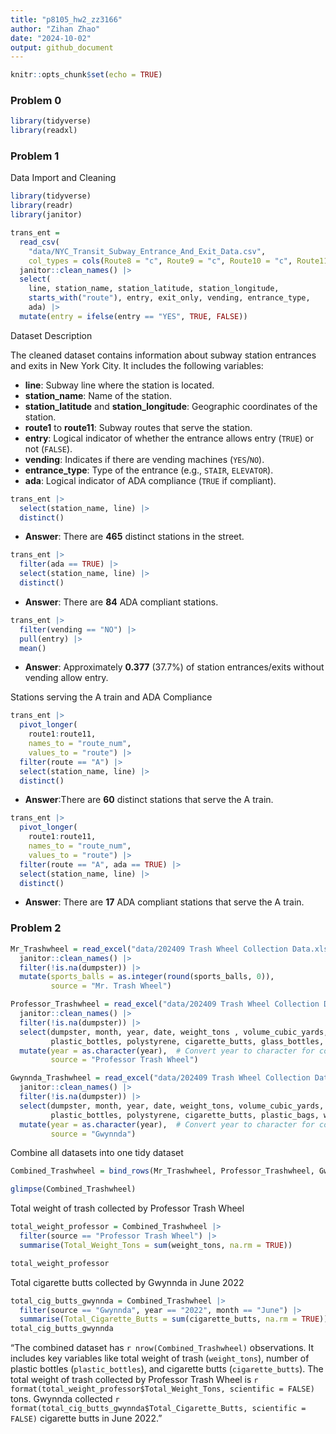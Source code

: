 ```yaml
---
title: "p8105_hw2_zz3166"
author: "Zihan Zhao"
date: "2024-10-02"
output: github_document
---
```



```r
knitr::opts_chunk$set(echo = TRUE)
```

### Problem 0

```r
library(tidyverse)
library(readxl)
```

### Problem 1

Data Import and Cleaning

```r
library(tidyverse)
library(readr)
library(janitor)

trans_ent = 
  read_csv(
    "data/NYC_Transit_Subway_Entrance_And_Exit_Data.csv",
    col_types = cols(Route8 = "c", Route9 = "c", Route10 = "c", Route11 = "c")) |> 
  janitor::clean_names() |> 
  select(
    line, station_name, station_latitude, station_longitude, 
    starts_with("route"), entry, exit_only, vending, entrance_type, 
    ada) |> 
  mutate(entry = ifelse(entry == "YES", TRUE, FALSE))
```

Dataset Description

The cleaned dataset contains information about subway station entrances and exits in New York City. It includes the following variables:

- **line**: Subway line where the station is located.
- **station_name**: Name of the station.
- **station_latitude** and **station_longitude**: Geographic coordinates of the station.
- **route1** to **route11**: Subway routes that serve the station.
- **entry**: Logical indicator of whether the entrance allows entry (`TRUE`) or not (`FALSE`).
- **vending**: Indicates if there are vending machines (`YES`/`NO`).
- **entrance_type**: Type of the entrance (e.g., `STAIR`, `ELEVATOR`).
- **ada**: Logical indicator of ADA compliance (`TRUE` if compliant).


```r
trans_ent |> 
  select(station_name, line) |> 
  distinct()
```
- **Answer**: There are **465** distinct stations in the street.

```r
trans_ent |> 
  filter(ada == TRUE) |> 
  select(station_name, line) |> 
  distinct()
```
- **Answer**: There are **84** ADA compliant stations.

```r
trans_ent |> 
  filter(vending == "NO") |> 
  pull(entry) |> 
  mean()
```

- **Answer**: Approximately **0.377** (37.7%) of station entrances/exits without vending allow entry.


Stations serving the A train and ADA Compliance

```r
trans_ent |> 
  pivot_longer(
    route1:route11,
    names_to = "route_num",
    values_to = "route") |> 
  filter(route == "A") |> 
  select(station_name, line) |> 
  distinct()
```

- **Answer**:There are **60** distinct stations that serve the A train.

```r
trans_ent |> 
  pivot_longer(
    route1:route11,
    names_to = "route_num",
    values_to = "route") |> 
  filter(route == "A", ada == TRUE) |> 
  select(station_name, line) |> 
  distinct()
```

- **Answer**: There are **17** ADA compliant stations that serve the A train.


### Problem 2

```r
Mr_Trashwheel = read_excel("data/202409 Trash Wheel Collection Data.xlsx", sheet = 1, skip = 1) |> 
  janitor::clean_names() |> 
  filter(!is.na(dumpster)) |> 
  mutate(sports_balls = as.integer(round(sports_balls, 0)),
         source = "Mr. Trash Wheel")
```

```r
Professor_Trashwheel = read_excel("data/202409 Trash Wheel Collection Data.xlsx", sheet = 2, skip = 1) |> 
  janitor::clean_names() |> 
  filter(!is.na(dumpster)) |> 
  select(dumpster, month, year, date, weight_tons , volume_cubic_yards,
         plastic_bottles, polystyrene, cigarette_butts, glass_bottles, plastic_bags, wrappers, homes_powered) |> 
  mutate(year = as.character(year),  # Convert year to character for consistency
         source = "Professor Trash Wheel")
```

```r
Gwynnda_Trashwheel = read_excel("data/202409 Trash Wheel Collection Data.xlsx", sheet = 4, skip = 1) |> 
  janitor::clean_names() |> 
  filter(!is.na(dumpster)) |> 
  select(dumpster, month, year, date, weight_tons, volume_cubic_yards,
         plastic_bottles, polystyrene, cigarette_butts, plastic_bags, wrappers, homes_powered) |> 
  mutate(year = as.character(year),  # Convert year to character for consistency
         source = "Gwynnda")
```


Combine all datasets into one tidy dataset
```r

Combined_Trashwheel = bind_rows(Mr_Trashwheel, Professor_Trashwheel, Gwynnda_Trashwheel)

glimpse(Combined_Trashwheel)

```


Total weight of trash collected by Professor Trash Wheel
```r

total_weight_professor = Combined_Trashwheel |> 
  filter(source == "Professor Trash Wheel") |> 
  summarise(Total_Weight_Tons = sum(weight_tons, na.rm = TRUE))

total_weight_professor
```


Total cigarette butts collected by Gwynnda in June 2022
```r

total_cig_butts_gwynnda = Combined_Trashwheel |> 
  filter(source == "Gwynnda", year == "2022", month == "June") |> 
  summarise(Total_Cigarette_Butts = sum(cigarette_butts, na.rm = TRUE))
total_cig_butts_gwynnda
```

"The combined dataset has `r nrow(Combined_Trashwheel)` observations. It includes key variables like total weight of trash (`weight_tons`), number of plastic bottles (`plastic_bottles`), and cigarette butts (`cigarette_butts`). The total weight of trash collected by Professor Trash Wheel is `r format(total_weight_professor$Total_Weight_Tons, scientific = FALSE)` tons. Gwynnda collected `r format(total_cig_butts_gwynnda$Total_Cigarette_Butts, scientific = FALSE)` cigarette butts in June 2022."






